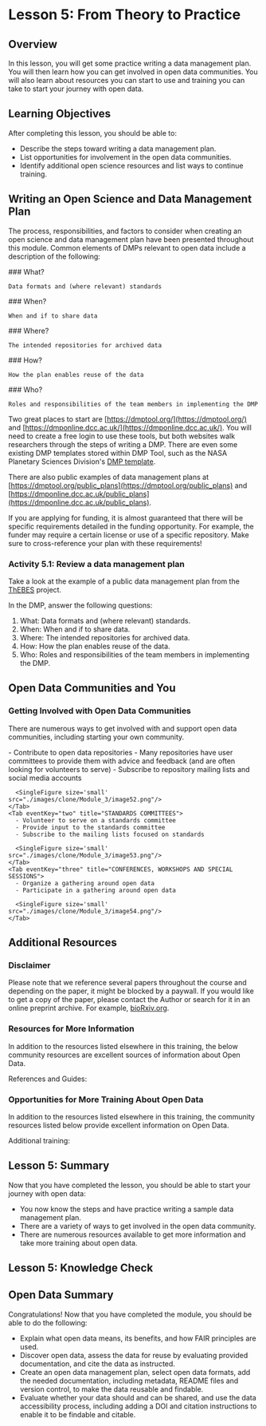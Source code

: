 # Lesson 5: From Theory to Practice

## Overview

In this lesson, you will get some practice writing a data management plan. You will then learn how you can get involved in open data communities. You will also learn about resources you can start to use and training you can take to start your journey with open data.

## Learning Objectives

After completing this lesson, you should be able to:

- Describe the steps toward writing a data management plan.
- List opportunities for involvement in the open data communities.
- Identify additional open science resources and list ways to continue training.

## Writing an Open Science and Data Management Plan

The process, responsibilities, and factors to consider when creating an open science and data management plan have been presented throughout this module. Common elements of DMPs relevant to open data include a description of the following:

<MultiSlider>
  <SliderItem type="multi">
    ### What?
    
    Data formats and (where relevant) standards
  </SliderItem>
  <SliderItem type="multi">
    ### When?
    
    When and if to share data
  </SliderItem>
  <SliderItem type="multi">
    ### Where?
    
    The intended repositories for archived data
  </SliderItem>
  <SliderItem type="multi">
    ### How?
    
    How the plan enables reuse of the data
  </SliderItem>
  <SliderItem type="multi">
    ### Who?
    
    Roles and responsibilities of the team members in implementing the DMP
  </SliderItem>
</MultiSlider>

Two great places to start are [https://dmptool.org/](https://dmptool.org/) and [https://dmponline.dcc.ac.uk/](https://dmponline.dcc.ac.uk/). You will need to create a free login to use these tools, but both websites walk researchers through the steps of writing a DMP. There are even some existing DMP templates stored within DMP Tool, such as the NASA Planetary Sciences Division's [DMP template](https://science.nasa.gov/researchers/templates-planetary-science-division-appendix-c-roses-proposals/).

There are also public examples of data management plans at [https://dmptool.org/public_plans](https://dmptool.org/public_plans) and [https://dmponline.dcc.ac.uk/public_plans](https://dmponline.dcc.ac.uk/public_plans).

If you are applying for funding, it is almost guaranteed that there will be specific requirements detailed in the funding opportunity. For example, the funder may require a certain license or use of a specific repository. Make sure to cross-reference your plan with these requirements!

### Activity 5.1: Review a data management plan

Take a look at the example of a public data management plan from the [ThEBES](https://dmptool.org/plans/30771/export.pdf?export%5Bquestion_headings%5D=true) project.

In the DMP, answer the following questions:

1. What: Data formats and (where relevant) standards.
2. When: When and if to share data.
3. Where: The intended repositories for archived data.
4. How: How the plan enables reuse of the data.
5. Who: Roles and responsibilities of the team members in implementing the DMP.

## Open Data Communities and You

### Getting Involved with Open Data Communities

There are numerous ways to get involved with and support open data communities, including starting your own community.

<CustomTabs>
    <Tab eventKey="one" title="REPOSITORIES">
      - Contribute to open data repositories
      - Many repositories have user committees to provide them with advice and feedback (and are often looking for volunteers to serve)
      - Subscribe to repository mailing lists and social media accounts
      
      <SingleFigure size='small' src="./images/clone/Module_3/image52.png"/>
    </Tab>
    <Tab eventKey="two" title="STANDARDS COMMITTEES">
      - Volunteer to serve on a standards committee
      - Provide input to the standards committee
      - Subscribe to the mailing lists focused on standards

      <SingleFigure size='small' src="./images/clone/Module_3/image53.png"/>
    </Tab>
    <Tab eventKey="three" title="CONFERENCES, WORKSHOPS AND SPECIAL SESSIONS">
      - Organize a gathering around open data
      - Participate in a gathering around open data

      <SingleFigure size='small' src="./images/clone/Module_3/image54.png"/>
    </Tab>
</CustomTabs>

## Additional Resources

### Disclaimer

Please note that we reference several papers throughout the course and depending on the paper, it might be blocked by a paywall. If you would like to get a copy of the paper, please contact the Author or search for it in an online preprint archive. For example, [bioRxiv.org](http://biorxiv.org/).

### Resources for More Information

In addition to the resources listed elsewhere in this training, the below community resources are excellent sources of information about Open Data.

References and Guides:

<Resources>
  <Resource title="NASA Science Mission Directorate's Open-Source Science Guidance for researchers" buttonTitle="Click to Learn" link="http://science.nasa.gov/oss-guidance"/>
  <Resource title="Open Data Module from OpenSciency" buttonTitle="Click to Learn" link="https://github.com/opensciency/sprint-content/tree/main/open-data"/>
  <Resource title="Resources for open data through the US federal government" buttonTitle="Click to Learn" link="https://resources.data.gov/"/>
  <Resource title="The FAIR Principles from FAIRsharing.org" buttonTitle="Click to Learn" link="https://fairsharing.org/FAIRsharing.WWI10U"/>
  <Resource title="The Open Data Handbook" buttonTitle="Click to Learn" link="http://opendatahandbook.org/guide/en/"/>
  <Resource title="Reproducible Research and Data Analysis from FOSTER Open Science" buttonTitle="Click to Learn" link="https://github.com/Open-Science-Training-Handbook/Open-Science-Training-Handbook_EN/blob/master/02OpenScienceBasics/04ReproducibleResearchAndDataAnalysis.md"/>
  <Resource title="Data publishing guidelines from the Data Management Expert Guide" buttonTitle="Click to Learn" link="https://www.cessda.eu/Training/Training-Resources/Library/Data-Management-Expert-Guide/6.-Archive-Publish/Data-publishing-routes"/>
  <Resource title="DataTags: A Harvard University Privacy Tools project to help researchers use and share sensitive data" buttonTitle="Click to Learn" link="https://privacytools.seas.harvard.edu/datatags"/>
  <Resource title="Best Practices for Data Publication in the Astronomical Literature by Chen et al." buttonTitle="Click to Learn" link="https://ui.adsabs.harvard.edu/link_gateway/2022ApJS2605C/doi:10.3847/1538-4365/ac6268"/>
</Resources>

### Opportunities for More Training About Open Data

In addition to the resources listed elsewhere in this training, the community resources listed below provide excellent information on Open Data.

Additional training:

<Resources>
  <Resource title="GODAN MOOC about how to use, make, and share open data" buttonTitle="Click to Learn" link="https://aims.gitbook.io/open-data-mooc/"/>
  <Resource title="Data literacy lessons for an array of disciplines from the Carpentries" buttonTitle="Click to Learn" link="https://datacarpentry.org/lessons/"/>
  <Resource title="MOOC on Data Management, Sharing and Services for Agriculture Development" buttonTitle="Click to Learn" link="https://aims.gitbook.io/farm-data-mooc/"/>
</Resources>

## Lesson 5: Summary

Now that you have completed the lesson, you should be able to start your journey with open data:

- You now know the steps and have practice writing a sample data management plan.
- There are a variety of ways to get involved in the open data community.
- There are numerous resources available to get more information and take more training about open data.

## Lesson 5: Knowledge Check

<SimpleQuiz>
  <MultipleChoice question='Which of the following are steps to include in a data management plan (DMP)?'>
    <MultipleAnswer text='What: Data formats and (where relevant) standards' id='answer-1' isAnswer='true'/>
    <MultipleAnswer text='When: When and if to share data' id='answer-2' isAnswer='true'/>
    <MultipleAnswer text='Why: Why you used an online DMP template' id='answer-3' isAnswer='false'/>
    <MultipleAnswer text='Where: The intended repositories for archived data' id='answer-4' isAnswer='true'/>
    <MultipleAnswer text='Which: Which data communities you are involved in' id='answer-5' isAnswer='false'/>
    <MultipleAnswer text='How: How the plan enables reuse of the data' id='answer-6' isAnswer='true'/>
    <MultipleAnswer text='Who: Roles and responsibilities of the team members in implementing the DMP' id='answer-7' isAnswer='true'/>
  </MultipleChoice>
  <MultipleChoice question='What are the three broad categories of getting involved with open data communities discussed in this lesson?'>
    <MultipleAnswer text='Engage with repositories' id='answer-1' isAnswer='true'/>
    <MultipleAnswer text='Join standards committees' id='answer-2' isAnswer='true'/>
    <MultipleAnswer text='Write a data management plan (DMP)' id='answer-3' isAnswer='false'/>
    <MultipleAnswer text='Volunteer and participate in conferences, workshops, and special sessions' id='answer-4' isAnswer='true'/>
    <MultipleAnswer text='Identify data sharing roles and responsibilities on your team' id='answer-5' isAnswer='false'/>
  </MultipleChoice>
</SimpleQuiz>

## Open Data Summary

Congratulations! Now that you have completed the module, you should be able to do the following:

- Explain what open data means, its benefits, and how FAIR principles are used.
- Discover open data, assess the data for reuse by evaluating provided documentation, and cite the data as instructed.
- Create an open data management plan, select open data formats, add the needed documentation, including metadata, README files and version control, to make the data reusable and findable.
- Evaluate whether your data should and can be shared, and use the data accessibility process, including adding a DOI and citation instructions to enable it to be findable and citable.

<CompletionDocked/>